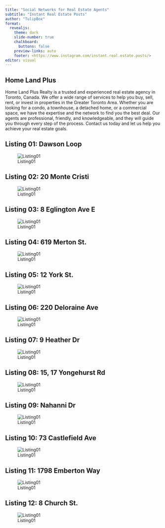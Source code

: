 ```yaml
---
title: "Social Networks for Real Estate Agents"
subtitle: "Instant Real Estate Posts"
author: "TulipBox"
format:
  revealjs: 
    theme: dark
    slide-number: true
    chalkboard: 
      buttons: false
    preview-links: auto
    footer: <https://www.instagram.com/instant.real.estate.posts/>
editor: visual
---
```


## Home Land Plus

Home Land Plus Realty is a trusted and experienced real estate agency in Toronto, Canada. We offer a wide range of services to help you buy, sell, rent, or invest in properties in the Greater Toronto Area. Whether you are looking for a condo, a townhouse, a detached home, or a commercial space, we have the expertise and the network to find you the best deal. Our agents are professional, friendly, and knowledgeable, and they will guide you through every step of the process. Contact us today and let us help you achieve your real estate goals.

## Listing 01: Dawson Loop

![Listing01](images/hlpr/L01-01.jpg)

## Listing 02: 20 Monte Cristi

![Listing01](images/hlpr/L02-01.jpg)

## Listing 03: 8 Eglington Ave E

![Listing01](images/hlpr/L03-01.jpg)

## Listing 04: 619 Merton St.

![Listing01](images/hlpr/L04-01.jpg)

## Listing 05: 12 York St.

![Listing01](images/hlpr/L05-01.jpg)

## Listing 06: 220 Deloraine Ave

![Listing01](images/hlpr/L06-01.jpg)

## Listing 07: 9 Heather Dr

![Listing01](images/hlpr/L07-01.jpg)

## Listing 08: 15, 17 Yongehurst Rd

![Listing01](images/hlpr/L08-01.jpg)

## Listing 09: Nahanni Dr

![Listing01](images/hlpr/L09-01.jpg)

## Listing 10: 73 Castlefield Ave

![Listing01](images/hlpr/L10-01.jpg)

## Listing 11: 1798 Emberton Way

![Listing01](images/hlpr/L11-01.jpg)

## Listing 12: 8 Church St.

![Listing01](images/hlpr/L12-01.jpg)
